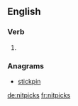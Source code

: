 ==English==

===Verb===
{{head|en|verb form}}

# {{en-third-person singular of|nitpick}}

===Anagrams===
* [[stickpin#English|stickpin]]

[[de:nitpicks]]
[[fr:nitpicks]]